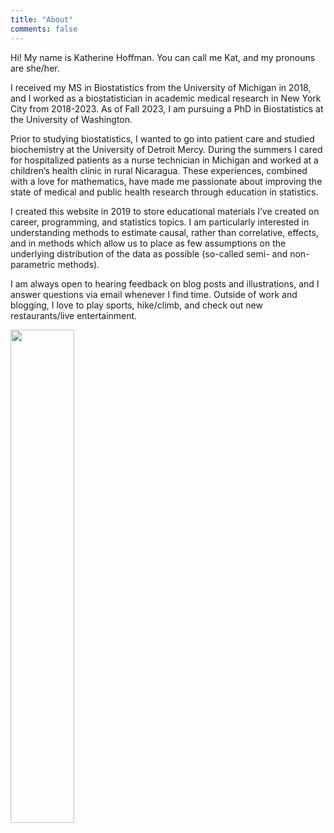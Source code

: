 ```yaml
---
title: "About"
comments: false
---
```



Hi! My name is Katherine Hoffman. You can call me Kat, and my pronouns are she/her.

I received my MS in Biostatistics from the University of Michigan in 2018, and I worked as a biostatistician in academic medical research in New York City from 2018-2023. As of Fall 2023, I am pursuing a PhD in Biostatistics at the University of Washington.

Prior to studying biostatistics, I wanted to go into patient care and studied biochemistry at the University of Detroit Mercy. During the summers I cared for hospitalized patients as a nurse technician in Michigan and worked at a children's health clinic in rural Nicaragua. These experiences, combined with a love for mathematics, have made me passionate about improving the state of medical and public health research through education in statistics.

I created this website in 2019 to store educational materials I've created on career, programming, and statistics topics. I am particularly interested in understanding methods to estimate causal, rather than correlative, effects, and in methods which allow us to place as few assumptions on the underlying distribution of the data as possible (so-called semi- and non-parametric methods).

I am always open to hearing feedback on blog posts and illustrations, and I answer questions via email whenever I find time. Outside of work and blogging, I love to play sports, hike/climb, and check out new restaurants/live entertainment.

<img src="img/climbing_comic.jpg" width="45%"/>

